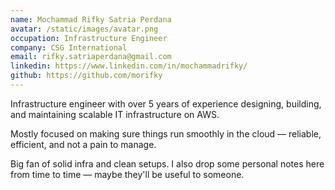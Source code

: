 ```yaml
---
name: Mochammad Rifky Satria Perdana
avatar: /static/images/avatar.png
occupation: Infrastructure Engineer
company: CSG International
email: rifky.satriaperdana@gmail.com
linkedin: https://www.linkedin.com/in/mochammadrifky/
github: https://github.com/morifky
---
```


Infrastructure engineer with over 5 years of experience designing, building, and maintaining scalable IT infrastructure on
AWS.

Mostly focused on making sure things run smoothly in the cloud — reliable, efficient, and not a pain to manage.

Big fan of solid infra and clean setups. I also drop some personal notes here from time to time — maybe they'll be useful to someone.
